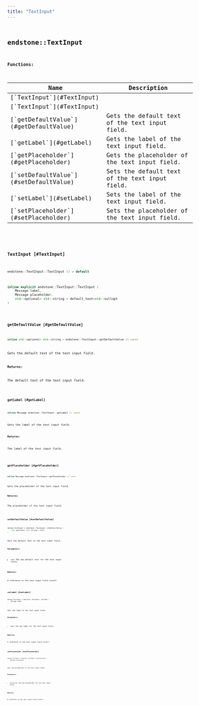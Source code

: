 ```yaml
---
title: "TextInput"
---
```


## <code className="doc-symbol doc-symbol-class"/> endstone::TextInput

















**Functions:**

<table>
<thead>
   <tr>
      <th>Name</th>
      <th>Description</th>
   </tr>
</thead>
<tbody>
<tr key="classendstone_1_1_text_input_1aea76fc3cb5e535cda7b7539d5ce486cf">
    <td>[`TextInput`](#TextInput)</td>
    <td></td>
</tr>
<tr key="classendstone_1_1_text_input_1ad58d0a3a7dd465cf7a4aa9054dc14167">
    <td>[`TextInput`](#TextInput)</td>
    <td></td>
</tr>
<tr key="classendstone_1_1_text_input_1ab24213ee14ce543cb7bf0ebd23fdbf4d">
    <td>[`getDefaultValue`](#getDefaultValue)</td>
    <td>Gets the default text of the text input field.</td>
</tr>
<tr key="classendstone_1_1_text_input_1ad71cdf754913ee542a4ba0149824e214">
    <td>[`getLabel`](#getLabel)</td>
    <td>Gets the label of the text input field.</td>
</tr>
<tr key="classendstone_1_1_text_input_1aca59bfd3c2b319af6e30336193dcf025">
    <td>[`getPlaceholder`](#getPlaceholder)</td>
    <td>Gets the placeholder of the text input field.</td>
</tr>
<tr key="classendstone_1_1_text_input_1a2bf266925a2e5a753d556cbe18e429d8">
    <td>[`setDefaultValue`](#setDefaultValue)</td>
    <td>Sets the default text of the text input field.</td>
</tr>
<tr key="classendstone_1_1_text_input_1a0d2843a5fffa953b6aa5e74a6cc0ac08">
    <td>[`setLabel`](#setLabel)</td>
    <td>Sets the label of the text input field.</td>
</tr>
<tr key="classendstone_1_1_text_input_1ae28e7f3a57e8dd27e23d0b9480bb2393">
    <td>[`setPlaceholder`](#setPlaceholder)</td>
    <td>Sets the placeholder of the text input field.</td>
</tr>
</tbody>
</table>

### <code className="doc-symbol doc-symbol-function"/> TextInput [#TextInput]



```cpp
endstone::TextInput::TextInput () = default
```

```cpp
inline explicit endstone::TextInput::TextInput (
    Message label,
    Message placeholder,
    std::optional< std::string > default_text=std::nullopt
) 
```
### <code className="doc-symbol doc-symbol-function"/> getDefaultValue [#getDefaultValue]

```cpp
inline std::optional< std::string > endstone::TextInput::getDefaultValue () const
```

Gets the default text of the text input field.





**Returns:**

The default text of the text input field. 





        
### <code className="doc-symbol doc-symbol-function"/> getLabel [#getLabel]

```cpp
inline Message endstone::TextInput::getLabel () const
```

Gets the label of the text input field.





**Returns:**

The label of the text input field. 





        
### <code className="doc-symbol doc-symbol-function"/> getPlaceholder [#getPlaceholder]

```cpp
inline Message endstone::TextInput::getPlaceholder () const
```

Gets the placeholder of the text input field.





**Returns:**

The placeholder of the text input field. 





        
### <code className="doc-symbol doc-symbol-function"/> setDefaultValue [#setDefaultValue]

```cpp
inline TextInput & endstone::TextInput::setDefaultValue (
    std::optional< std::string > text
) 
```

Sets the default text of the text input field.





**Parameters:**


* `text` The new default text for the text input field. 



**Returns:**

A reference to the text input field itself. 





        
### <code className="doc-symbol doc-symbol-function"/> setLabel [#setLabel]

```cpp
inline TextInput & endstone::TextInput::setLabel (
    Message label
) 
```

Sets the label of the text input field.





**Parameters:**


* `label` The new label for the text input field. 



**Returns:**

A reference to the text input field itself. 





        
### <code className="doc-symbol doc-symbol-function"/> setPlaceholder [#setPlaceholder]

```cpp
inline TextInput & endstone::TextInput::setPlaceholder (
    Message placeholder
) 
```

Sets the placeholder of the text input field.





**Parameters:**


* `placeholder` The new placeholder for the text input field. 



**Returns:**

A reference to the text input field itself. 





        